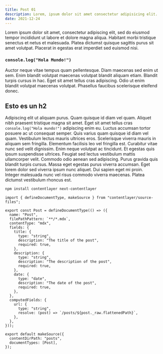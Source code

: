 ```yaml
---
title: Post 01
description: Lorem, ipsum dolor sit amet consectetur adipisicing elit. Deleniti esse nobis sequi iure rerum neque, ducimus cum autem aperiam maiores animi repellat, deserunt quisquam. Minus!
date: 2021-12-24
---
```


Lorem ipsum dolor sit amet, consectetur adipiscing elit, sed do eiusmod tempor incididunt ut labore et dolore magna aliqua. Habitant morbi tristique senectus et netus et malesuada. Platea dictumst quisque sagittis purus sit amet volutpat. Placerat in egestas erat imperdiet sed euismod nisi. 

### `console.log("Hola Mundo!")`

Auctor neque vitae tempus quam pellentesque. Diam maecenas sed enim ut sem. Enim blandit volutpat maecenas volutpat blandit aliquam etiam. Blandit turpis cursus in hac. Eget sit amet tellus cras adipiscing. Odio ut enim blandit volutpat maecenas volutpat. Phasellus faucibus scelerisque eleifend donec.

## Esto es un h2
Adipiscing elit ut aliquam purus. Quam quisque id diam vel quam. Aliquet nibh praesent tristique magna sit amet. Eget sit amet tellus cras `console.log("Hola mundo!")` adipiscing enim eu. Luctus accumsan tortor posuere ac ut consequat semper. Quis varius quam quisque id diam vel quam. Vestibulum lectus mauris ultrices eros. Scelerisque viverra mauris in aliquam sem fringilla. Elementum facilisis leo vel fringilla est. Curabitur vitae nunc sed velit dignissim. Enim neque volutpat ac tincidunt. Et egestas quis ipsum suspendisse ultrices. Feugiat sed lectus vestibulum mattis ullamcorper velit. Commodo odio aenean sed adipiscing. Purus gravida quis blandit turpis cursus. Massa eget egestas purus viverra accumsan. Eget lorem dolor sed viverra ipsum nunc aliquet. Dui sapien eget mi proin. Integer malesuada nunc vel risus commodo viverra maecenas. Platea dictumst vestibulum rhoncus est.

```sh
npm install contentlayer next-contentlayer
``` 

```tsx
import { defineDocumentType, makeSource } from "contentlayer/source-files";

export const Post = defineDocumentType(() => ({
  name: "Post",
  filePathPattern: `**/*.mdx`,
  contentType: "mdx",
  fields: {
    title: {
      type: "string",
      description: "The title of the post",
      required: true,
    },
    description: {
      type: "string",
      description: "The description of the post",
      required: true,
    },
    date: {
      type: "date",
      description: "The date of the post",
      required: true,
    },
  },
  computedFields: {
    url: {
      type: "string",
      resolve: (post) => `/posts/${post._raw.flattenedPath}`,
    },
  },
}));

export default makeSource({
  contentDirPath: "posts",
  documentTypes: [Post],
});
```